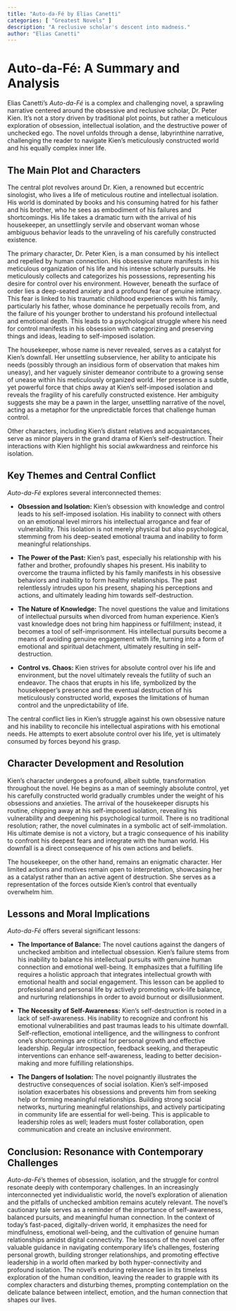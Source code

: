 ```yaml
---
title: "Auto-da-Fé by Elias Canetti"
categories: [ "Greatest Novels" ]
description: "A reclusive scholar's descent into madness."
author: "Elias Canetti"
---
```

# Auto-da-Fé: A Summary and Analysis

Elias Canetti's *Auto-da-Fé* is a complex and challenging novel, a sprawling narrative centered around the obsessive and reclusive scholar, Dr. Peter Kien. It's not a story driven by traditional plot points, but rather a meticulous exploration of obsession, intellectual isolation, and the destructive power of unchecked ego.  The novel unfolds through a dense, labyrinthine narrative, challenging the reader to navigate Kien's meticulously constructed world and his equally complex inner life.


## The Main Plot and Characters

The central plot revolves around Dr. Kien, a renowned but eccentric sinologist, who lives a life of meticulous routine and intellectual isolation. His world is dominated by books and his consuming hatred for his father and his brother, who he sees as embodiment of his failures and shortcomings. His life takes a dramatic turn with the arrival of his housekeeper, an unsettlingly servile and observant woman whose ambiguous behavior leads to the unraveling of his carefully constructed existence. 

The primary character, Dr. Peter Kien, is a man consumed by his intellect and repelled by human connection. His obsessive nature manifests in his meticulous organization of his life and his intense scholarly pursuits.  He meticulously collects and categorizes his possessions, representing his desire for control over his environment. However, beneath the surface of order lies a deep-seated anxiety and a profound fear of genuine intimacy. This fear is linked to his traumatic childhood experiences with his family, particularly his father, whose dominance he perpetually recoils from, and the failure of his younger brother to understand his profound intellectual and emotional depth. This leads to a psychological struggle where his need for control manifests in his obsession with categorizing and preserving things and ideas, leading to self-imposed isolation.

The housekeeper, whose name is never revealed, serves as a catalyst for Kien’s downfall.  Her unsettling subservience, her ability to anticipate his needs (possibly through an insidious form of observation that makes him uneasy), and her vaguely sinister demeanor contribute to a growing sense of unease within his meticulously organized world. Her presence is a subtle, yet powerful force that chips away at Kien's self-imposed isolation and reveals the fragility of his carefully constructed existence.  Her ambiguity suggests she may be a pawn in the larger, unsettling narrative of the novel, acting as a metaphor for the unpredictable forces that challenge human control.

Other characters, including Kien's distant relatives and acquaintances, serve as minor players in the grand drama of Kien's self-destruction. Their interactions with Kien highlight his social awkwardness and reinforce his isolation.


## Key Themes and Central Conflict

*Auto-da-Fé* explores several interconnected themes:

* **Obsession and Isolation:** Kien's obsession with knowledge and control leads to his self-imposed isolation. His inability to connect with others on an emotional level mirrors his intellectual arrogance and fear of vulnerability.  This isolation is not merely physical but also psychological, stemming from his deep-seated emotional trauma and inability to form meaningful relationships.

* **The Power of the Past:** Kien's past, especially his relationship with his father and brother, profoundly shapes his present. His inability to overcome the trauma inflicted by his family manifests in his obsessive behaviors and inability to form healthy relationships. The past relentlessly intrudes upon his present, shaping his perceptions and actions, and ultimately leading him towards self-destruction.

* **The Nature of Knowledge:** The novel questions the value and limitations of intellectual pursuits when divorced from human experience. Kien's vast knowledge does not bring him happiness or fulfillment; instead, it becomes a tool of self-imprisonment. His intellectual pursuits become a means of avoiding genuine engagement with life, turning into a form of emotional and spiritual detachment, ultimately resulting in self-destruction.

* **Control vs. Chaos:**  Kien strives for absolute control over his life and environment, but the novel ultimately reveals the futility of such an endeavor.  The chaos that erupts in his life, symbolized by the housekeeper's presence and the eventual destruction of his meticulously constructed world, exposes the limitations of human control and the unpredictability of life.

The central conflict lies in Kien’s struggle against his own obsessive nature and his inability to reconcile his intellectual aspirations with his emotional needs.  He attempts to exert absolute control over his life, yet is ultimately consumed by forces beyond his grasp.


## Character Development and Resolution

Kien's character undergoes a profound, albeit subtle, transformation throughout the novel.  He begins as a man of seemingly absolute control, yet his carefully constructed world gradually crumbles under the weight of his obsessions and anxieties.  The arrival of the housekeeper disrupts his routine, chipping away at his self-imposed isolation, revealing his vulnerability and deepening his psychological turmoil.  There is no traditional resolution; rather, the novel culminates in a symbolic act of self-immolation. His ultimate demise is not a victory, but a tragic consequence of his inability to confront his deepest fears and integrate with the human world. His downfall is a direct consequence of his own actions and beliefs.

The housekeeper, on the other hand, remains an enigmatic character. Her limited actions and motives remain open to interpretation, showcasing her as a catalyst rather than an active agent of destruction.  She serves as a representation of the forces outside Kien's control that eventually overwhelm him.


## Lessons and Moral Implications

*Auto-da-Fé* offers several significant lessons:

* **The Importance of Balance:** The novel cautions against the dangers of unchecked ambition and intellectual obsession.  Kien's failure stems from his inability to balance his intellectual pursuits with genuine human connection and emotional well-being. It emphasizes that a fulfilling life requires a holistic approach that integrates intellectual growth with emotional health and social engagement.  This lesson can be applied to professional and personal life by actively promoting work-life balance, and nurturing relationships in order to avoid burnout or disillusionment.

* **The Necessity of Self-Awareness:**  Kien's self-destruction is rooted in a lack of self-awareness.  His inability to recognize and confront his emotional vulnerabilities and past traumas leads to his ultimate downfall.  Self-reflection, emotional intelligence, and the willingness to confront one's shortcomings are critical for personal growth and effective leadership. Regular introspection, feedback seeking, and therapeutic interventions can enhance self-awareness, leading to better decision-making and more fulfilling relationships.

* **The Dangers of Isolation:** The novel poignantly illustrates the destructive consequences of social isolation. Kien's self-imposed isolation exacerbates his obsessions and prevents him from seeking help or forming meaningful relationships.   Building strong social networks, nurturing meaningful relationships, and actively participating in community life are essential for well-being.  This is applicable to leadership roles as well; leaders must foster collaboration, open communication and create an inclusive environment.


## Conclusion: Resonance with Contemporary Challenges

*Auto-da-Fé*'s themes of obsession, isolation, and the struggle for control resonate deeply with contemporary challenges.  In an increasingly interconnected yet individualistic world, the novel's exploration of alienation and the pitfalls of unchecked ambition remains acutely relevant.  The novel's cautionary tale serves as a reminder of the importance of self-awareness, balanced pursuits, and meaningful human connection. In the context of today’s fast-paced, digitally-driven world, it emphasizes the need for mindfulness, emotional well-being, and the cultivation of genuine human relationships amidst digital connectivity.  The lessons of the novel can offer valuable guidance in navigating contemporary life’s challenges, fostering personal growth, building stronger relationships, and promoting effective leadership in a world often marked by both hyper-connectivity and profound isolation. The novel’s enduring relevance lies in its timeless exploration of the human condition, leaving the reader to grapple with its complex characters and disturbing themes, prompting contemplation on the delicate balance between intellect, emotion, and the human connection that shapes our lives.


